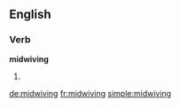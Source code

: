 ==English==

===Verb===
'''midwiving'''

# {{present participle of|midwife}}

[[de:midwiving]]
[[fr:midwiving]]
[[simple:midwiving]]
